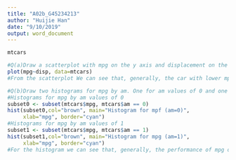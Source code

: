 ---
title: "A02b_G45234213"
author: "Huijie Han"
date: "9/10/2019"
output: word_document
---

```{r}
mtcars
```

```{r}
#Q(a)Draw a scatterplot with mpg on the y axis and displacement on the x axis. What does the graph tell you (one or two sentences)?
plot(mpg~disp, data=mtcars) 
#From the scatterplot We can see that, generally, the car with lower mpg often has more displacement.
```

```{r}
#Q(b)Draw two histograms for mpg by am. One for am values of 0 and one for am values of 1. What do the graphs tell you (one or two sentences)?
#Histograms for mpg by am values of 0
subset0 <- subset(mtcars$mpg, mtcars$am == 0)
hist(subset0,col="brown", main="Histogram for mpf (am=0)", 
     xlab="mpg", border="cyan")
#Histograms for mpg by am values of 1
subset1 <- subset(mtcars$mpg, mtcars$am == 1)
hist(subset1,col="brown", main="Histogram for mpg (am=1)", 
     xlab="mpg", border="cyan")
#For the histogram we can see that, generally, the performance of mpg of cars(am=1) is better than that of cars(am=0)
```



